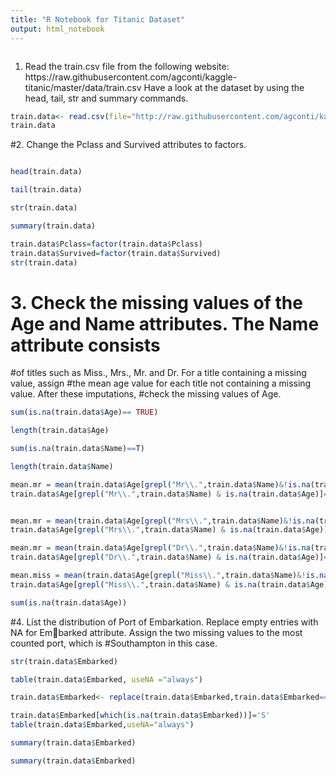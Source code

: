 ---
title: "R Notebook for Titanic Dataset"
output: html_notebook
---
```{r}

```

1. Read the train.csv file from the following website:
https://raw.githubusercontent.com/agconti/kaggle-titanic/master/data/train.csv
Have a look at the dataset by using the head, tail, str and summary commands.
```{r}
train.data<- read.csv(file="http://raw.githubusercontent.com/agconti/kaggle-titanic/master/data/train.csv",header=T,sep=",")
train.data
```
#2. Change the Pclass and Survived attributes to factors.
```{r}

```

```{r}
head(train.data)
```
```{r}
tail(train.data)
```
```{r}
str(train.data)
```
```{r}
summary(train.data)
```
```{r}
train.data$Pclass=factor(train.data$Pclass)
train.data$Survived=factor(train.data$Survived)
str(train.data)
```
# 3. Check the missing values of the Age and Name attributes. The Name attribute consists
#of titles such as Miss., Mrs., Mr. and Dr. For a title containing a missing value, assign
#the mean age value for each title not containing a missing value. After these imputations,
#check the missing values of Age.

```{r}
sum(is.na(train.data$Age)== TRUE)
```
```{r}
length(train.data$Age)
```
```{r}
sum(is.na(train.data$Name)==T)
```
```{r}
length(train.data$Name)
```
```{r}
mean.mr = mean(train.data$Age[grepl("Mr\\.",train.data$Name)&!is.na(train.data$Age)])
train.data$Age[grepl("Mr\\.",train.data$Name) & is.na(train.data$Age)]=mean.mr
```
```{r}

```

```{r}
mean.mr = mean(train.data$Age[grepl("Mrs\\.",train.data$Name)&!is.na(train.data$Age)])
train.data$Age[grepl("Mrs\\.",train.data$Name) & is.na(train.data$Age)]=mean.mrs
```


```{r}
mean.mr = mean(train.data$Age[grepl("Dr\\.",train.data$Name)&!is.na(train.data$Age)])
train.data$Age[grepl("Dr\\.",train.data$Name) & is.na(train.data$Age)]=mean.Dr
```

```{r}
mean.miss = mean(train.data$Age[grepl("Miss\\.",train.data$Name)&!is.na(train.data$Age)])
train.data$Age[grepl("Miss\\.",train.data$Name) & is.na(train.data$Age)]=mean.miss
```


```{r}
sum(is.na(train.data$Age))
```
#4. List the distribution of Port of Embarkation. Replace empty entries with NA for Embarked attribute. Assign the two missing values to the most counted port, which is
#Southampton in this case.


```{r}
str(train.data$Embarked)
```
```{r}
table(train.data$Embarked, useNA ="always")
```

```{r}
train.data$Embarked<- replace(train.data$Embarked,train.data$Embarked=="",NA)
```

```{r}
train.data$Embarked[which(is.na(train.data$Embarked))]='S'
table(train.data$Embarked,useNA="always")
```

```{r}
summary(train.data$Embarked)
```
```{r}
summary(train.data$Embarked)
```


